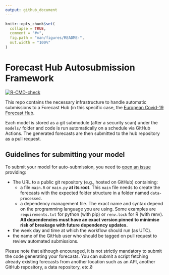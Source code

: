 ```yaml
---
output: github_document
---
```


<!-- README.md is generated from README.Rmd. Please edit that file -->

```r
knitr::opts_chunk$set(
  collapse = TRUE,
  comment = "#>",
  fig.path = "man/figures/README-",
  out.width = "100%"
)
```

# Forecast Hub Autosubmission Framework

<!-- badges: start -->
[![R-CMD-check](https://github.com/epiforecasts/covid19-forecast-hub-europe-submissions/workflows/R-CMD-check/badge.svg)](https://github.com/epiforecasts/covid19-forecast-hub-europe-submissions/actions)
<!-- badges: end -->

This repo contains the necessary infrastructure to handle automatic submissions
to a Forecast Hub (in this specific case, the 
[European Covid-19 Forecast Hub](https://github.com/epiforecasts/covid19-forecast-hub-europe).

Each model is stored as a git submodule (after a security scan) under the 
`models/` folder and code is run automatically on a schedule via GitHub Actions.
The generated forecasts are then submitted to the hub repository as a pull
request.

## Guidelines for submitting your model

To submit your model for auto-submission, you need to [open an issue](https://github.com/epiforecasts/covid19-forecast-hub-europe-submissions/issues/new?template=new-model.md) providing:

- The URL to a public git repository (e.g., hosted on GitHub) containing:
  - a file `main.R` or `main.py` **at its root**. This `main` file needs to 
    create the forecasts with the expected folder structure in a folder named
    `data-processed`.
  - a dependency management file. The exact name and syntax depend on the 
    programming language you are using. Some examples are `requirements.txt` for
    python (with pip) or `renv.lock` for R (with renv). **All dependencies must
    have an exact version pinned to minimise risk of breakage with future
    dependency updates.**
- the week day and time at which the workflow should run (as UTC).
- the name of the GitHub user who should be tagged on pull request to review 
  automated submissions.
  
Please note that although encouraged, it is not strictly mandatory to submit the
code generating your forecasts. You can submit a script fetching already 
existing forecasts from another location such as an API, another GitHub 
repository, a data repository, etc.∂